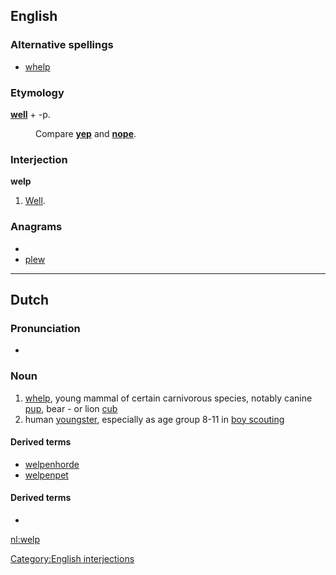 ==English==

===Alternative spellings===
* [[whelp]]

===Etymology===
'''[[well]]''' + -p.
: Compare '''[[yep]]''' and '''[[nope]]'''.

===Interjection===
'''welp'''

# {{slang}} [[well|Well]].

===Anagrams===
* {{alphagram|elpw}}
* [[plew#English|plew]]

[[Category:English interjections]]

----

==Dutch==

===Pronunciation===
* {{audio|Nl-welp.ogg|Audio}}

===Noun===
{{nl-noun|g1=m|g2=n|pl=welpen|dim=welpje|dimpl=welpjes}}

# [[whelp]], young mammal of certain carnivorous species, notably canine [[pup]], bear - or lion [[cub]]
# human [[youngster]], especially as age group 8-11 in [[boy scouting]]

====Derived terms====
* [[welpenhorde]]
* [[welpenpet]]

====Derived terms====
* {{R:Koenen}}

[[nl:welp]]